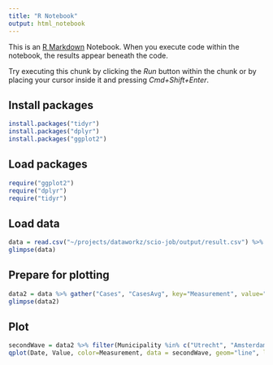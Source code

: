 ```yaml
---
title: "R Notebook"
output: html_notebook
---
```


This is an [R Markdown](http://rmarkdown.rstudio.com) Notebook. When you execute code within the notebook, the results appear beneath the code. 

Try executing this chunk by clicking the *Run* button within the chunk or by placing your cursor inside it and pressing *Cmd+Shift+Enter*. 

## Install packages
```r
install.packages("tidyr")
install.packages("dplyr")
install.packages("ggplot2")
```

## Load packages
```r
require("ggplot2")
require("dplyr")
require("tidyr")
```

## Load data
```r
data = read.csv("~/projects/dataworkz/scio-job/output/result.csv") %>% mutate(Date = as.POSIXct(Date), Municipality = factor(Municipality))
glimpse(data)
```

## Prepare for plotting
```r
data2 = data %>% gather("Cases", "CasesAvg", key="Measurement", value="Value")
glimpse(data2)
```

## Plot

```r
secondWave = data2 %>% filter(Municipality %in% c("Utrecht", "Amsterdam", "Rotterdam")) %>% filter(Date >= as.POSIXct("2020-06-01"))
qplot(Date, Value, color=Measurement, data = secondWave, geom="line", log="y") + facet_wrap(vars(Municipality))
```